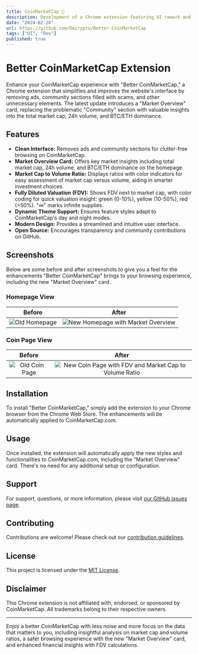 ```yaml
---
title: CoinMarketCap 💎
description: Development of a Chrome extension featuring UI rework and UX enhancements for an improved browsing experience on CoinMarketCap.
date: "2024-02-26"
url: https://github.com/Decryptu/Better-CoinMarketCap
tags: ["UI", "Dev"]
published: true
---
```


# Better CoinMarketCap Extension

Enhance your CoinMarketCap experience with "Better CoinMarketCap," a Chrome extension that simplifies and improves the website's interface by removing ads, community sections filled with scams, and other unnecessary elements. The latest update introduces a "Market Overview" card, replacing the problematic "Community" section with valuable insights into the total market cap, 24h volume, and BTC/ETH dominance.

## Features

- **Clean Interface:** Removes ads and community sections for clutter-free browsing on CoinMarketCap.
- **Market Overview Card:** Offers key market insights including total market cap, 24h volume, and BTC/ETH dominance on the homepage.
- **Market Cap to Volume Ratio:** Displays ratios with color indicators for easy assessment of market cap versus volume, aiding in smarter investment choices.
- **Fully Diluted Valuation (FDV):** Shows FDV next to market cap, with color coding for quick valuation insight: green (0-10%), yellow (10-50%), red (>50%). "∞" marks infinite supplies.
- **Dynamic Theme Support:** Ensures feature styles adapt to CoinMarketCap's day and night modes.
- **Modern Design:** Provides a streamlined and intuitive user interface.
- **Open Source:** Encourages transparency and community contributions on GitHub.

## Screenshots

Below are some before and after screenshots to give you a feel for the enhancements "Better CoinMarketCap" brings to your browsing experience, including the new "Market Overview" card.

### Homepage View
Before | After
:---:|:---:
![Old Homepage](/1-old.webp) | ![New Homepage with Market Overview](/1-new.webp)

### Coin Page View
Before | After
:---:|:---:
![Old Coin Page](/2-old.webp) | ![New Coin Page with FDV and Market Cap to Volume Ratio](/2-new.webp)

## Installation

To install "Better CoinMarketCap," simply add the extension to your Chrome browser from the Chrome Web Store. The enhancements will be automatically applied to CoinMarketCap.com.

## Usage

Once installed, the extension will automatically apply the new styles and functionalities to CoinMarketCap.com, including the "Market Overview" card. There's no need for any additional setup or configuration.

## Support

For support, questions, or more information, please visit [our GitHub issues page](https://github.com/Decryptu/Better-CoinMarketCap/issues).

## Contributing

Contributions are welcome! Please check out our [contribution guidelines](CONTRIBUTING.md).

## License

This project is licensed under the [MIT License](LICENSE).

## Disclaimer

This Chrome extension is not affiliated with, endorsed, or sponsored by CoinMarketCap. All trademarks belong to their respective owners.

---

Enjoy a better CoinMarketCap with less noise and more focus on the data that matters to you, including insightful analysis on market cap and volume ratios, a safer browsing experience with the new "Market Overview" card, and enhanced financial insights with FDV calculations.
